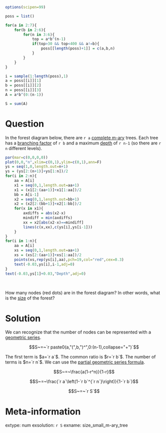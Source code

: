 ```r
options(scipen=99)

poss = list()

for(a in 2:7){
    for(b in 2:6){
        for(n in 3:6){
            top = a*b^(n-1)
            if(top>30 && top<400 && a!=b){
                poss[[length(poss)+1]] = c(a,b,n)
            }
        }
    }
}

i = sample(1:length(poss),1)
a = poss[[i]][1]
b = poss[[i]][2]
n = poss[[i]][3]
A = a*b^(0:(n-1))

S = sum(A)

```

Question
========

In the forest diagram below, there are `r a` [complete m-ary](https://en.wikipedia.org/wiki/M-ary_tree) trees. Each tree has a [branching factor](https://en.wikipedia.org/wiki/Branching_factor) of `r b` and a maximum [depth](https://en.wikipedia.org/wiki/Tree_(abstract_data_type)#Terminology) of `r n-1` (so there are `r n` different levels).

```r
par(mar=c(0,0,0,0))
plot(0,0,"n",xlim=c(0,1),ylim=c(0,1),ann=F)
ys = seq(1,0,length.out=n+1)
ys = (ys[2:(n+1)]+ys[1:n])/2
for(i in 2:n){
    aa = A[i]
    x1 = seq(0,1,length.out=aa+1)
    x1 = (x1[2:(aa+1)]+x1[1:aa])/2
    bb = A[i-1]
    x2 = seq(0,1,length.out=bb+1)
    x2 = (x2[2:(bb+1)]+x2[1:bb])/2
    for(x in x1){
        axdiffs = abs(x2-x)
        mindiff = min(axdiffs)
        xx = x2[abs(x2-x)==mindiff]
        lines(c(x,xx),c(ys[i],ys[i-1]))
    }
}
for(i in 1:n){
    aa = A[i]
    xs = seq(0,1,length.out=aa+1)
    xs = (xs[2:(aa+1)]+xs[1:aa])/2
    points(xs,rep(ys[i],aa),pch=19,col="red",cex=0.3)
    text(-0.03,ys[i],i-1,adj=0)
}
text(-0.03,ys[1]+0.03,"Depth",adj=0)
```
\

How many nodes (red dots) are in the forest diagram? In other words, what is the [size](https://en.wikipedia.org/wiki/Tree_(abstract_data_type)#Terminology) of the forest?


Solution
========

We can recognize that the number of nodes can be represented with a [geometric series](https://en.wikipedia.org/wiki/Geometric_series).

$$S~=~`r paste0(a,"(",b,")^",0:(n-1),collapse="+")`$$

The first term is $a=`r a`$. The common ratio is $r=`r b`$. The number of terms is $n=`r n`$. We can use the [partial geometric series formula](https://chadworley.github.io/a2/u17/slides_sum_geometric/sum_geometric.pdf).

$$S~=~\frac{a(1-r^n)}{1-r}$$


$$S~=~\frac{`r a`\left(1-`r b`^{`r n`}\right)}{1-`r b`}$$

$$S~=~`r S`$$


Meta-information
============
extype: num
exsolution: `r S`
exname: size_small_m-ary_tree